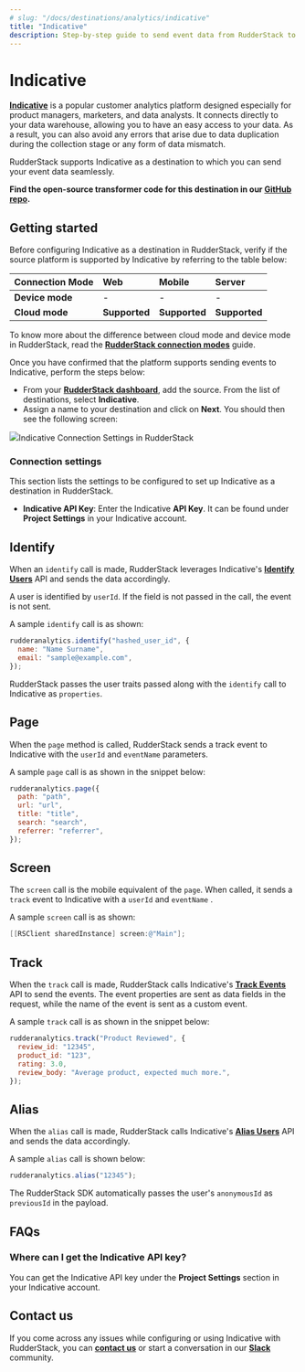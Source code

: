 ```yaml
---
# slug: "/docs/destinations/analytics/indicative"
title: "Indicative"
description: Step-by-step guide to send event data from RudderStack to Indicative.
---
```


# Indicative

[**Indicative**](https://indicative.com) is a popular customer analytics platform designed especially for product managers, marketers, and data analysts. It connects directly to your data warehouse, allowing you to have an easy access to your data. As a result, you can also avoid any errors that arise due to data duplication during the collection stage or any form of data mismatch.

RudderStack supports Indicative as a destination to which you can send your event data seamlessly.

<div class="successBlock">

  **Find the open-source transformer code for this destination in our <a href="https://github.com/rudderlabs/rudder-transformer/tree/master/v0/destinations/indicative">GitHub repo</a>.**
</div>

## Getting started

Before configuring Indicative as a destination in RudderStack, verify if the source platform is supported by Indicative by referring to the table below:

| **Connection Mode** | **Web**       | **Mobile**    | **Server**    |
| :------------------ | :------------ | :------------ | :------------ |
| **Device mode**     | -             | -             | -             |
| **Cloud mode**      | **Supported** | **Supported** | **Supported** |

<div class="infoBlock">

To know more about the difference between cloud mode and device mode in RudderStack, read the <a href="https://rudderstack.com/docs/rudderstack-cloud/rudderstack-connection-modes/">**RudderStack connection modes**</a> guide.
</div>

Once you have confirmed that the platform supports sending events to Indicative, perform the steps below:

- From your [**RudderStack dashboard**](https://app.rudderstack.com/), add the source. From the list of destinations, select **Indicative**.
- Assign a name to your destination and click on **Next**. You should then see the following screen:

<img src="../../assets/indicative.png" /><span class="imageTitle">Indicative Connection Settings in RudderStack</span>

### Connection settings

This section lists the settings to be configured to set up Indicative as a destination in RudderStack.

- **Indicative API Key**: Enter the Indicative **API Key**. It can be found under **Project Settings** in your Indicative account.

## Identify

When an `identify` call is made, RudderStack leverages Indicative's [**Identify Users**](https://support.indicative.com/hc/en-us/articles/360004147512-REST-API-Guide#IdentifyUsers2) API and sends the data accordingly.

<div class="warningBlock">

 A user is identified by <code class="inline-code">userId</code>. If the field is not passed in the call, the event is not sent.
</div>

A sample `identify` call is as shown:

```javascript
rudderanalytics.identify("hashed_user_id", {
  name: "Name Surname",
  email: "sample@example.com",
});
```

<div class="infoBlock">

 RudderStack passes the user traits passed along with the <code class="inline-code">identify</code> call to Indicative as <code class="inline-code">properties</code>.
</div>

## Page

When the `page` method is called, RudderStack sends a track event to Indicative with the `userId` and `eventName` parameters.

A sample `page` call is as shown in the snippet below:

```javascript
rudderanalytics.page({
  path: "path",
  url: "url",
  title: "title",
  search: "search",
  referrer: "referrer",
});
```

## Screen

The `screen` call is the mobile equivalent of the `page`. When called, it sends a `track` event to Indicative with a `userId` and `eventName` .

A sample `screen` call is as shown:

```objectivec
[[RSClient sharedInstance] screen:@"Main"];
```

## Track

When the `track` call is made, RudderStack calls Indicative's [**Track Events**](https://support.indicative.com/hc/en-us/articles/360004147512-REST-API-Guide#TrackEvents) API to send the events. The event properties are sent as data fields in the request, while the name of the event is sent as a custom event.

A sample `track` call is as shown in the snippet below:

```javascript
rudderanalytics.track("Product Reviewed", {
  review_id: "12345",
  product_id: "123",
  rating: 3.0,
  review_body: "Average product, expected much more.",
});
```

## Alias

When the `alias` call is made, RudderStack calls Indicative's [**Alias Users**](https://support.indicative.com/hc/en-us/articles/360004147512-REST-API-Guide#AliasUsers2) API and sends the data accordingly.

A sample `alias` call is shown below:

```javascript
rudderanalytics.alias("12345");
```

<div class="successBlock">
 
  The RudderStack SDK automatically passes the user's <code class="inline-code">anonymousId</code> as <code class="inline-code">previousId</code> in the payload.
</div>

## FAQs

### Where can I get the Indicative API key?

You can get the Indicative API key under the **Project Settings** section in your Indicative account.

## Contact us

If you come across any issues while configuring or using Indicative with RudderStack, you can [**contact us**](mailto:%20docs@rudderstack.com) or start a conversation in our [**Slack**](https://rudderstack.com/join-rudderstack-slack-community) community.

